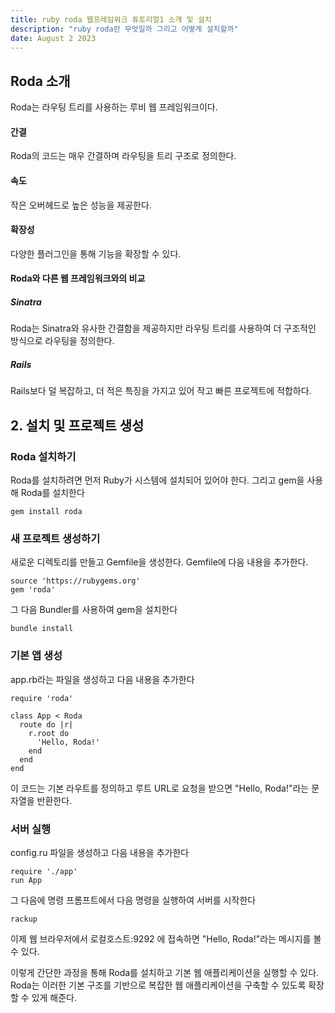 ```yaml
---
title: ruby roda 웹프레임워크 튜토리얼1 소개 및 설치
description: "ruby roda란 무엇일까 그리고 어떻게 설치할까"
date: August 2 2023
---
```

## Roda 소개
Roda는 라우팅 트리를 사용하는 루비 웹 프레임워크이다.

#### 간결
Roda의 코드는 매우 간결하며 라우팅을 트리 구조로 정의한다.
#### 속도
작은 오버헤드로 높은 성능을 제공한다.
#### 확장성 
다양한 플러그인을 통해 기능을 확장할 수 있다.

#### Roda와 다른 웹 프레임워크와의 비교
##### Sinatra
Roda는 Sinatra와 유사한 간결함을 제공하지만 라우팅 트리를 사용하여 더 구조적인 방식으로 라우팅을 정의한다.
##### Rails
Rails보다 덜 복잡하고, 더 적은 특징을 가지고 있어 작고 빠른 프로젝트에 적합하다.
## 2. 설치 및 프로젝트 생성
### Roda 설치하기
Roda를 설치하려면 먼저 Ruby가 시스템에 설치되어 있어야 한다. 그리고 gem을 사용해 Roda를 설치한다
```
gem install roda
```
### 새 프로젝트 생성하기
새로운 디렉토리를 만들고 Gemfile을 생성한다. Gemfile에 다음 내용을 추가한다.
```
source 'https://rubygems.org'
gem 'roda'
```
그 다음 Bundler를 사용하여 gem을 설치한다
```
bundle install
```
### 기본 앱 생성
app.rb라는 파일을 생성하고 다음 내용을 추가한다
```
require 'roda'

class App < Roda
  route do |r|
    r.root do
      'Hello, Roda!'
    end
  end
end
```
이 코드는 기본 라우트를 정의하고 루트 URL로 요청을 받으면 "Hello, Roda!"라는 문자열을 반환한다.

### 서버 실행
config.ru 파일을 생성하고 다음 내용을 추가한다
```
require './app'
run App
```
그 다음에 명령 프롬프트에서 다음 명령을 실행하여 서버를 시작한다
```
rackup
```
이제 웹 브라우저에서 로컬호스트:9292 에 접속하면 "Hello, Roda!"라는 메시지를 볼 수 있다.

이렇게 간단한 과정을 통해 Roda를 설치하고 기본 웹 애플리케이션을 실행할 수 있다. 
Roda는 이러한 기본 구조를 기반으로 복잡한 웹 애플리케이션을 구축할 수 있도록 확장할 수 있게 해준다.